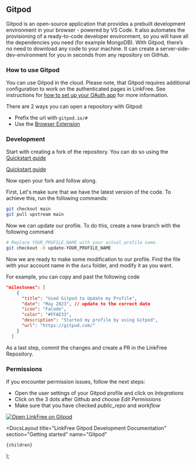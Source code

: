 
## Gitpod

Gitpod is an open-source application that provides a prebuilt development environment in your browser - powered by VS Code. It also automates the provisioning of a ready-to-code developer environment, so you will have all the dependencies you need (for example MongoDB). With Gitpod, there’s no need to download any code to your machine. It can create a server-side-dev-environment for you in seconds from any repository on GitHub.

### How to use Gitpod

You can use Gitpod in the cloud. Please note, that Gitpod requires additional configuration to work on the authenticated pages in LinkFree. See instructions for [how to set up your OAuth app](/docs/environments/environment-variables) for more information.

There are 2 ways you can open a repository with Gitpod:

- Prefix the url with `gitpod.io/#`
- Use the [Browser Extension](https://www.gitpod.io/docs/configure/user-settings/browser-extension)

### Development

Start with creating a fork of the repository. You can do so using the [Quickstart guide](https://linkfree.io/docs/quickstart)

<a href="https://linkfree.io/docs/quickstart" target="_blank" rel="noopener noreferrer">Quickstart guide</a>


Now open your fork and follow along.

First, Let's make sure that we have the latest version of the code. To achieve this, run the following commands:

```bash
git checkout main
git pull upstream main
```

Now we can update our profile. To do this, create a new branch with the following command

```bash
# Replace YOUR_PROFILE_NAME with your actual profile name.
git checkout -b update-YOUR_PROFILE_NAME
```

Now we are ready to make some modification to our profile. Find the file with your account name in the `data` folder, and modify it as you want.

For example, you can copy and past the following code

```json
"milestones": [
    {
      "title": "Used Gitpod to Update my Profile",
      "date": "May 2023", // update to the correct date
      "icon": "FaCode",
      "color": "#FFAE33",
      "description": "Started my profile by using Gitpod",
      "url": "https://gitpod.com/"
    }
  ]
```

As a last step, commit the changes and create a PR in the LinkFree Repository.

### Permissions

If you encounter permission issues, follow the next steps:

- Open the user settings of your Gitpod profile and click on _Integrations_
- Click on the 3 dots after Github and choose _Edit Permissions_
- Make sure that you have checked _public_repo_ and _workflow_

[![Open LinkFree on Gitpod](https://img.shields.io/badge/Gitpod-Ready--to--Code-blue?logo=gitpod)](https://gitpod.io/#https://github.com/EddieHubCommunity/LinkFree)

  <DocsLayout
    title="LinkFree Gitpod Development Documentation"
    section="Getting started"
    name="Gitpod"
  >
    {children}
  </DocsLayout>
);
